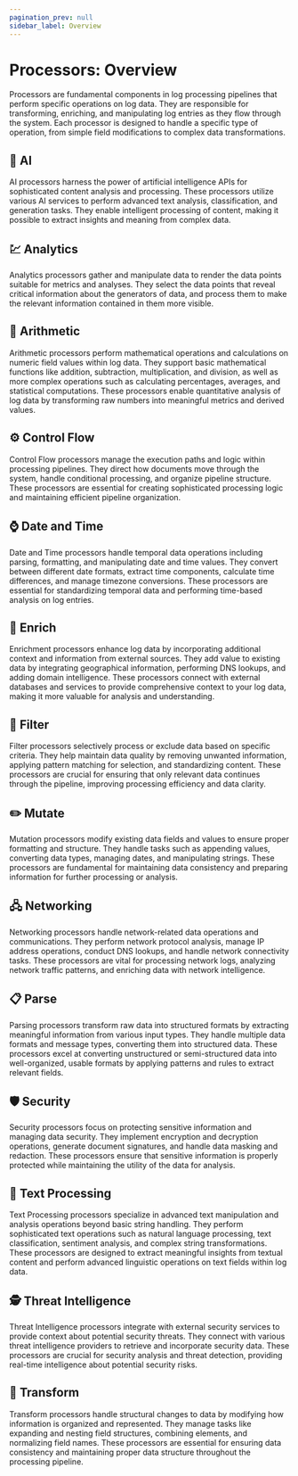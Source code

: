 ```yaml
---
pagination_prev: null
sidebar_label: Overview
---
```


# Processors: Overview

Processors are fundamental components in log processing pipelines that perform specific operations on log data. They are responsible for transforming, enriching, and manipulating log entries as they flow through the system. Each processor is designed to handle a specific type of operation, from simple field modifications to complex data transformations.

## 🧠 AI

AI processors harness the power of artificial intelligence APIs for sophisticated content analysis and processing. These processors utilize various AI services to perform advanced text analysis, classification, and generation tasks. They enable intelligent processing of content, making it possible to extract insights and meaning from complex data.

<DocCardList category="AI" />

## :chart: Analytics

Analytics processors gather and manipulate data to render the data points suitable for metrics and analyses. They select the data points that reveal critical information about the generators of data, and process them to make the relevant information contained in them more visible.

<DocCardList category="Analytics" />

## :abacus: Arithmetic

Arithmetic processors perform mathematical operations and calculations on numeric field values within log data. They support basic mathematical functions like addition, subtraction, multiplication, and division, as well as more complex operations such as calculating percentages, averages, and statistical computations. These processors enable quantitative analysis of log data by transforming raw numbers into meaningful metrics and derived values.

<DocCardList category="Arithmetic" />

## ⚙️ Control Flow

Control Flow processors manage the execution paths and logic within processing pipelines. They direct how documents move through the system, handle conditional processing, and organize pipeline structure. These processors are essential for creating sophisticated processing logic and maintaining efficient pipeline organization.

<DocCardList category="Control Flow" />

## :watch: Date and Time

Date and Time processors handle temporal data operations including parsing, formatting, and manipulating date and time values. They convert between different date formats, extract time components, calculate time differences, and manage timezone conversions. These processors are essential for standardizing temporal data and performing time-based analysis on log entries.

<DocCardList category="Date and Time" />

## 💠 Enrich

Enrichment processors enhance log data by incorporating additional context and information from external sources. They add value to existing data by integrating geographical information, performing DNS lookups, and adding domain intelligence. These processors connect with external databases and services to provide comprehensive context to your log data, making it more valuable for analysis and understanding.

<DocCardList category="Enrich" />

## 🎯 Filter

Filter processors selectively process or exclude data based on specific criteria. They help maintain data quality by removing unwanted information, applying pattern matching for selection, and standardizing content. These processors are crucial for ensuring that only relevant data continues through the pipeline, improving processing efficiency and data clarity.

<DocCardList category="Filter" />

## ✏️ Mutate

Mutation processors modify existing data fields and values to ensure proper formatting and structure. They handle tasks such as appending values, converting data types, managing dates, and manipulating strings. These processors are fundamental for maintaining data consistency and preparing information for further processing or analysis.

<DocCardList category="Mutate" />

## 🖧 Networking

Networking processors handle network-related data operations and communications. They perform network protocol analysis, manage IP address operations, conduct DNS lookups, and handle network connectivity tasks. These processors are vital for processing network logs, analyzing network traffic patterns, and enriching data with network intelligence.

<DocCardList category="Networking" />

## 📋 Parse

Parsing processors transform raw data into structured formats by extracting meaningful information from various input types. They handle multiple data formats and message types, converting them into structured data. These processors excel at converting unstructured or semi-structured data into well-organized, usable formats by applying patterns and rules to extract relevant fields.

<DocCardList category="Parse" />

## 🛡️ Security

Security processors focus on protecting sensitive information and managing data security. They implement encryption and decryption operations, generate document signatures, and handle data masking and redaction. These processors ensure that sensitive information is properly protected while maintaining the utility of the data for analysis.

<DocCardList category="Security" />

## 📝 Text Processing

Text Processing processors specialize in advanced text manipulation and analysis operations beyond basic string handling. They perform sophisticated text operations such as natural language processing, text classification, sentiment analysis, and complex string transformations. These processors are designed to extract meaningful insights from textual content and perform advanced linguistic operations on text fields within log data.

<DocCardList category="Text Processing" />

## 🕵️ Threat Intelligence

Threat Intelligence processors integrate with external security services to provide context about potential security threats. They connect with various threat intelligence providers to retrieve and incorporate security data. These processors are crucial for security analysis and threat detection, providing real-time intelligence about potential security risks.

<DocCardList category="Threat Intelligence" />

## 🔄 Transform

Transform processors handle structural changes to data by modifying how information is organized and represented. They manage tasks like expanding and nesting field structures, combining elements, and normalizing field names. These processors are essential for ensuring data consistency and maintaining proper data structure throughout the processing pipeline.

<DocCardList category="Transform" />
